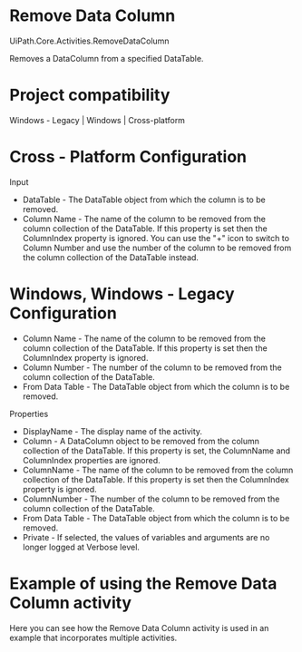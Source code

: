 ﻿# Remove Data Column

UiPath.Core.Activities.RemoveDataColumn

Removes a DataColumn from a specified DataTable.

# Project compatibility

Windows - Legacy | Windows | Cross-platform

# Cross - Platform Configuration

Input

* DataTable - The DataTable object from which the column is to be removed.
* Column Name - The name of the column to be removed from the column collection of the DataTable. If this property is set then the ColumnIndex property is ignored. You can use the "+" icon to switch to Column Number and use the number of the column to be removed from the column collection of the DataTable instead.

# Windows, Windows - Legacy Configuration

* Column Name - The name of the column to be removed from the column collection of the DataTable. If this property is set then the ColumnIndex property is ignored.
* Column Number - The number of the column to be removed from the column collection of the DataTable.
* From Data Table - The DataTable object from which the column is to be removed.

Properties

* DisplayName - The display name of the activity.
* Column - A DataColumn object to be removed from the column collection of the DataTable. If this property is set, the ColumnName and ColumnIndex properties are ignored.
* ColumnName - The name of the column to be removed from the column collection of the DataTable. If this property is set then the ColumnIndex property is ignored.
* ColumnNumber - The number of the column to be removed from the column collection of the DataTable.
* From Data Table - The DataTable object from which the column is to be removed.
* Private - If selected, the values of variables and arguments are no longer logged at Verbose level.

# Example of using the Remove Data Column activity

Here you can see how the Remove Data Column activity is used in an example that incorporates multiple activities.
